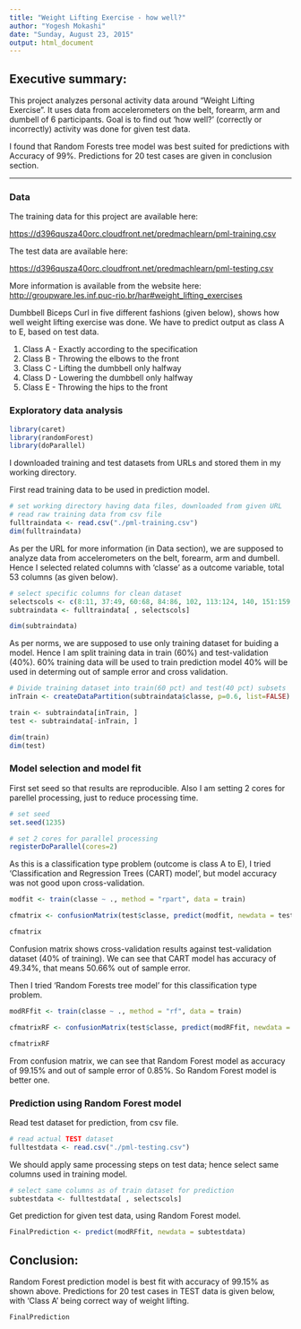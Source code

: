 ```yaml
---
title: "Weight Lifting Exercise - how well?"
author: "Yogesh Mokashi"
date: "Sunday, August 23, 2015"
output: html_document
---
```


## Executive summary: 

This project analyzes personal activity data around  "Weight Lifting Exercise".  It uses data from accelerometers on the belt, forearm, arm and dumbell of 6 participants.  Goal is to find out 'how well?' (correctly or incorrectly) activity was done for given test data.  

I found that Random Forests tree model was best suited for predictions with Accuracy of 99%.  Predictions for 20 test cases are given in conclusion section. 

***

### Data

The training data for this project are available here: 

<https://d396qusza40orc.cloudfront.net/predmachlearn/pml-training.csv>

The test data are available here: 

<https://d396qusza40orc.cloudfront.net/predmachlearn/pml-testing.csv>

More information is available from the website here: <http://groupware.les.inf.puc-rio.br/har#weight_lifting_exercises> 

Dumbbell Biceps Curl in five different fashions (given below), shows how well weight lifting exercise was done.  We have to predict output as class A to E, based on test data. 

1. Class A - Exactly according to the specification 
2. Class B - Throwing the elbows to the front 
3. Class C - Lifting the dumbbell only halfway 
4. Class D - Lowering the dumbbell only halfway 
5. Class E - Throwing the hips to the front 


### Exploratory data analysis 

```r
library(caret)
library(randomForest)
library(doParallel)
```

I downloaded training and test datasets from URLs and stored them in my working directory. 

First read training data to be used in prediction model. 
```r
# set working directory having data files, downloaded from given URL
# read raw training data from csv file
fulltraindata <- read.csv("./pml-training.csv")
dim(fulltraindata)
```

As per the URL for more information (in Data section), we are supposed to analyze data from accelerometers on the belt, forearm, arm and dumbell.  Hence I selected related columns with 'classe' as a outcome variable, total 53 columns (as given below). 
```r
# select specific columns for clean dataset 
selectscols <- c(8:11, 37:49, 60:68, 84:86, 102, 113:124, 140, 151:159, 160)
subtraindata <- fulltraindata[ , selectscols]

dim(subtraindata)
```

As per norms, we are supposed to use only training dataset for buiding a model.  Hence I am split training data in train (60%) and test-validation (40%).  60% training data will be used to train prediction model 40% will be used in determing out of sample error and cross validation. 
```r
# Divide training dataset into train(60 pct) and test(40 pct) subsets
inTrain <- createDataPartition(subtraindata$classe, p=0.6, list=FALSE)

train <- subtraindata[inTrain, ]
test <- subtraindata[-inTrain, ]

dim(train)
dim(test)
```


### Model selection and model fit 

First set seed so that results are reproducible.  Also I am setting 2 cores for parellel processing, just to reduce processing time. 
```r
# set seed
set.seed(1235) 

# set 2 cores for parallel processing
registerDoParallel(cores=2) 
```

As this is a classification type problem (outcome is class A to E), I tried 'Classification and Regression Trees (CART) model', but model accuracy was not good upon cross-validation. 
```r
modfit <- train(classe ~ ., method = "rpart", data = train)

cfmatrix <- confusionMatrix(test$classe, predict(modfit, newdata = test))

cfmatrix
```

Confusion matrix shows cross-validation results against test-validation dataset (40% of training).  We can see that CART model has accuracy of 49.34%, that means 50.66% out of sample error. 

Then I tried 'Random Forests tree model' for this classification type problem. 

```r
modRFfit <- train(classe ~ ., method = "rf", data = train)

cfmatrixRF <- confusionMatrix(test$classe, predict(modRFfit, newdata = test))

cfmatrixRF
```

From confusion matrix, we can see that Random Forest model as accuracy of 99.15% and out of sample error of 0.85%.  So Random Forest model is better one. 


### Prediction using Random Forest model

Read test dataset for prediction, from csv file. 
```r
# read actual TEST dataset
fulltestdata <- read.csv("./pml-testing.csv")
```

We should apply same processing steps on test data; hence select same columns used in training model.  
```r
# select same columns as of train dataset for prediction
subtestdata <- fulltestdata[ , selectscols]

```

Get prediction for given test data, using Random Forest model. 
```r
FinalPrediction <- predict(modRFfit, newdata = subtestdata)
```

## Conclusion: 

Random Forest prediction model is best fit with accuracy of 99.15% as shown above.  Predictions for 20 test cases in TEST data is given below, with 'Class A' being correct way of weight lifting. 
```r
FinalPrediction
```

